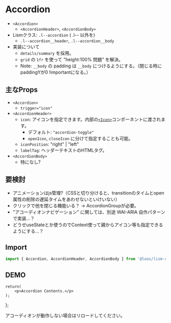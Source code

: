 
# Accordion

- `<Accordion>`
	- `<AccordionHeader>`, `<AccordionBody>`
- Lismクラス: `.l--accordion` ( .l-- 以外を)
	- `.l--accordion__header`, `.l--accordion__body`
- 実装について
	- `details/summary` を採用。
	- `grid` の `1fr` を使って "height:100% 問題" を解決。
	- Note: `__body` の padding は `__body` につけるようにする。（閉じる時にpaddingYが0 !importantになる。）


## 主なProps
- `<Accordion>`
	- `trigger="icon"`
- `<AccordionHeader>`
	- `icon`: アイコンを指定できます。内部の[`<Icon>`](/docs/components/Icon)コンポーネントに渡されます。
		- デフォルト: `"accordion-toggle"`
		- `openIcon`, `closeIcon` に分けて指定することも可能。
	- `iconPosition`: "right" | "left"
	- `labelTag`: ヘッダーテキストのHTMLタグ。
- `<AccordionBody>`
	- 特になし?

## 要検討
- アニメーションはjs管理?（CSSと切り分けると、transitionのタイムとopen属性の削除の遅延タイムをあわせないといけいない）
- クリックで他を閉じる機能いる？ → AccordionGroupが必要。
- "アコーディオンナビゲーション" に関しては、別途 WAI-ARIA 自作パターンで実装...？
- どうせuseStateとか使うのでContext使って親からアイコン等も指定できるようにする...？


## Import

```js
import { Accordion, AccordionHeader, AccordionBody } from '@loos/lism-core';
```

## DEMO

	return(
		<p>Accordion Contents.</p>
	);
};

<Alert>
アコーディオンが動作しない場合はリロードしてください。
</Alert>

<Script src='/js/acc.js' type="module"/>
<Demo>
	<Demo.Title>Accordionの例</Demo.Title>
	<Demo.Preview isShadow={1} resize p={20}>
		<Accordion>
			<AccordionHeader>
				<AccordionLabel>Accordionヘッダー1</AccordionLabel>
				<AccordionIcon />
			</AccordionHeader>
			<AccordionBody>
				<DammyText length="l" />
			</AccordionBody>
		</Accordion>
	</Demo.Preview>
	<Demo.Code>
```jsx
<Accordion>
	<AccordionHeader>
		<AccordionLabel>Accordionヘッダー1</AccordionLabel>
		<AccordionIcon />
	</AccordionHeader>
	<AccordionBody>
		...
	</AccordionBody>
</Accordion>
```
	</Demo.Code>
</Demo>

<Demo>
	<Demo.Title>アイコンを左側に表示</Demo.Title>
	<Demo.Preview isShadow={1} resize p={20}>
		<Accordion>
			<AccordionHeader>
				<AccordionIcon />
				<AccordionLabel>Accordionヘッダー1</AccordionLabel>
			</AccordionHeader>
			<AccordionBody>
				<DammyText length="l" />
			</AccordionBody>
		</Accordion>
	</Demo.Preview>
	<Demo.Code>
	```jsx {3}
	<Accordion>
		<AccordionHeader>
			<AccordionIcon />
			<AccordionLabel>Accordionヘッダー1</AccordionLabel>
		</AccordionHeader>
		<AccordionBody>
			<DammyText length="l" />
		</AccordionBody>
	</Accordion>
	```
	</Demo.Code>
</Demo>


<Demo>
	<Demo.Title>単体での装飾例</Demo.Title>
	<Demo.Preview resize p={30}>
		<Accordion shadow='2' radius='2'>
			<AccordionHeader p='box' bgc="main" c="white">
				<AccordionLabel>Accordionヘッダー1</AccordionLabel>
				<AccordionIcon />
			</AccordionHeader>
			<AccordionBody p='box' bgc="main:10%">
				<DammyText length="l" />
			</AccordionBody>
		</Accordion>
		<hr />
		<Accordion bd bdc="b200">
			<AccordionHeader p='box' bgc="base">
				<AccordionLabel>Accordionヘッダー1</AccordionLabel>
				<AccordionIcon />
			</AccordionHeader>
			<AccordionBody p='box' bgc="base" bd="top" bdc="b200">
				<DammyText length="l" />
			</AccordionBody>
		</Accordion>
	</Demo.Preview>
	<Demo.Code>
```jsx
<Accordion shadow='2' radius='2'>
	<AccordionHeader p='box' bgc="main" c="white">
		<AccordionLabel>Accordionヘッダー1</AccordionLabel>
		<AccordionIcon />
	</AccordionHeader>
	<AccordionBody p='box' bgc="main:10%">
		...
	</AccordionBody>
</Accordion>
<hr />
<Accordion bd bdc="b200">
	<AccordionHeader p='box' bgc="base">
		<AccordionLabel>Accordionヘッダー1</AccordionLabel>
		<AccordionIcon />
	</AccordionHeader>
	<AccordionBody p='box' bgc="base" bd="top" bdc="b200">
		...
	</AccordionBody>
</Accordion>
```
	</Demo.Code>
</Demo>


### AccordionGroup

AccordionGroupの内部は`Stack`なので、`hasDivider`を指定できます。

{/* `hasDivider` を指定すると、アコーディオン間に線が表示されます。 */}

<Demo>
	<Demo.Title>AccordionGroup</Demo.Title>
	<Demo.Preview isShadow={1} resize p={30}>
		<AccordionGroup hasDivider>
			<Accordion>
				<AccordionHeader>
					<AccordionLabel>Accordionヘッダー1</AccordionLabel>
					<AccordionIcon />
				</AccordionHeader>
				<AccordionBody>
					<DammyText length="l" />
				</AccordionBody>
			</Accordion>
			<Accordion>
				<AccordionHeader>
					<AccordionLabel>Accordionヘッダー2</AccordionLabel>
					<AccordionIcon />
				</AccordionHeader>
				<AccordionBody>
					<DammyText length="l" />
				</AccordionBody>
			</Accordion>
			<Accordion>
				<AccordionHeader>
					<AccordionLabel>Accordionヘッダー3</AccordionLabel>
					<AccordionIcon />
				</AccordionHeader>
				<AccordionBody>
					<DammyText length="l" />
				</AccordionBody>
			</Accordion>
		</AccordionGroup>
	</Demo.Preview>
	<Demo.Code>
```jsx
<AccordionGroup hasDivider>
	<Accordion>
		<AccordionHeader>
			<AccordionLabel>Accordionヘッダー1</AccordionLabel>
			<AccordionIcon />
		</AccordionHeader>
		<AccordionBody>
			...
		</AccordionBody>
	</Accordion>
	<Accordion>...</Accordion>
	<Accordion>...</Accordion>
</AccordionGroup>
```
	</Demo.Code>
</Demo>

`allowMultiple`を`false`に指定すると、複数のアコーディオンを同時に開くことを禁止します。

<Demo>
	<Demo.Title>AccordionGroup</Demo.Title>
	<Demo.Preview isShadow={1} resize p={30}>
		<AccordionGroup hasDivider allowMultiple={false}>
			<Accordion>
				<AccordionHeader>
					<AccordionLabel>Accordionヘッダー1</AccordionLabel>
					<AccordionIcon />
				</AccordionHeader>
				<AccordionBody>
					<DammyText length="l" />
				</AccordionBody>
			</Accordion>
			<Accordion>
				<AccordionHeader>
					<AccordionLabel>Accordionヘッダー2</AccordionLabel>
					<AccordionIcon />
				</AccordionHeader>
				<AccordionBody>
					<DammyText length="l" />
				</AccordionBody>
			</Accordion>
			<Accordion>
				<AccordionHeader>
					<AccordionLabel>Accordionヘッダー3</AccordionLabel>
					<AccordionIcon />
				</AccordionHeader>
				<AccordionBody>
					<DammyText length="l" />
				</AccordionBody>
			</Accordion>
		</AccordionGroup>
	</Demo.Preview>
	<Demo.Code>
```jsx
<AccordionGroup hasDivider allowMultiple={false}>
	<Accordion>
		<AccordionHeader>
			<AccordionLabel>Accordionヘッダー1</AccordionLabel>
			<AccordionIcon />
		</AccordionHeader>
		<AccordionBody>
			...
		</AccordionBody>
	</Accordion>
	<Accordion>...</Accordion>
	<Accordion>...</Accordion>
</AccordionGroup>
```
	</Demo.Code>
</Demo>


`AccordionGroup`に`duration`を指定すると、その子要素である`<Accordion>`全てに同じdurationが適用されます。

<Demo>
	<Demo.Title>AccordionGroup</Demo.Title>
	<Demo.Preview isShadow={1} p={30}>
		<AccordionGroup hasDivider bd radius='3' duration='.5s'>
			<Accordion>
				<AccordionHeader>
					<AccordionLabel>Accordionヘッダー1</AccordionLabel>
					<AccordionIcon />
				</AccordionHeader>
				<AccordionBody>
					<DammyText length="l" />
				</AccordionBody>
			</Accordion>
			<Accordion>
				<AccordionHeader>
					<AccordionLabel>Accordionヘッダー2</AccordionLabel>
					<AccordionIcon />
				</AccordionHeader>
				<AccordionBody>
					<DammyText length="l" />
				</AccordionBody>
			</Accordion>
			<Accordion>
				<AccordionHeader>
					<AccordionLabel>Accordionヘッダー3</AccordionLabel>
					<AccordionIcon />
				</AccordionHeader>
				<AccordionBody>
					<DammyText length="l" />
				</AccordionBody>
			</Accordion>
		</AccordionGroup>
	</Demo.Preview>
	<Demo.Code>
```jsx
<AccordionGroup hasDivider bd radius='3' duration='.5s'>
	<Accordion>
		<AccordionHeader>
			<AccordionLabel>Accordionヘッダー1</AccordionLabel>
			<AccordionIcon />
		</AccordionHeader>
		<AccordionBody>
			...
		</AccordionBody>
	</Accordion>
	<Accordion>...</Accordion>
	<Accordion>...</Accordion>
</AccordionGroup>
```
	</Demo.Code>
</Demo>

`AccordionGroup`は`Stack`で構成されているため、`gap`でアコーディオン間の余白を調整できます。

<Demo>
	<Demo.Title>AccordionGroup</Demo.Title>
	<Demo.Preview isShadow={1} p={30}>
		<AccordionGroup gap={20}>
			<Accordion hasDivider bdc='b200' bgc='pale' shadow='1' radius='3'>
				<AccordionHeader p='box'>
					<AccordionLabel>Accordionヘッダー1</AccordionLabel>
					<AccordionIcon />
				</AccordionHeader>
				<AccordionBody p='box'>
					<DammyText length="l" />
				</AccordionBody>
			</Accordion>
			<Accordion hasDivider bdc='b200' bgc='pale' shadow='1' radius='3'>
				<AccordionHeader p='box'>
					<AccordionLabel>Accordionヘッダー2</AccordionLabel>
					<AccordionIcon />
				</AccordionHeader>
				<AccordionBody p='box'>
					<DammyText length="l" />
				</AccordionBody>
			</Accordion>
			<Accordion hasDivider bdc='b200' bgc='pale' shadow='1' radius='3'>
				<AccordionHeader p='box'>
					<AccordionLabel>Accordionヘッダー3</AccordionLabel>
					<AccordionIcon />
				</AccordionHeader>
				<AccordionBody  p='box'>
					<DammyText length="l" />
				</AccordionBody>
			</Accordion>
		</AccordionGroup>
	</Demo.Preview>
	<Demo.Code>
```jsx
<AccordionGroup gap={20}>
	<Accordion hasDivider bdc='b200' bgc='pale' shadow='1' radius='3'>
		<AccordionHeader p='box'>
			<AccordionLabel>Accordionヘッダー1</AccordionLabel>
			<AccordionIcon />
		</AccordionHeader>
		<AccordionBody>
			...
		</AccordionBody>
	</Accordion>
	<Accordion hasDivider bdc='b200' bgc='pale' shadow='1' radius='3'>...</Accordion>
	<Accordion hasDivider bdc='b200' bgc='pale' shadow='1' radius='3'>...</Accordion>
</AccordionGroup>
```
	</Demo.Code>
</Demo>


### アイコンを変更する方法

`<AccordionIcon>`の`icon`propsにアイコン用のコンポーネントを指定するか、子要素(`children`)に`<Icon>`を配置できます。

<Demo>
	<Demo.Title>アイコンを変えてみる</Demo.Title>
	<Demo.Preview isShadow={1} resize p={20}>
		<Accordion>
			<AccordionHeader>
				<AccordionLabel>アコーディオンヘッダー</AccordionLabel>
				{/* <AccordionIcon icon={<CaretDown weight="bold" />} /> */}
				<AccordionIcon>
					<Icon icon={CaretDown} weight="bold" />
				</AccordionIcon>
			</AccordionHeader>
			<AccordionBody>
				<DammyText length="l" />
			</AccordionBody>
		</Accordion>
	</Demo.Preview>
	<Demo.Code>
```jsx {6-8, 20}
import { CaretDown } from "@phosphor-icons/react";

<Accordion>
	<AccordionHeader>
		<AccordionLabel>アコーディオンヘッダー</AccordionLabel>
		<AccordionIcon>
			<Icon icon={CaretDown} weight="bold" />
		</AccordionIcon>
	</AccordionHeader>
	<AccordionBody>
		<p>...</p>
	</AccordionBody>
</Accordion>

or

<Accordion>
	<AccordionHeader>
		<AccordionLabel>アコーディオンヘッダー</AccordionLabel>
		<AccordionIcon icon={<CaretDown weight="bold" />} />
	</AccordionHeader>
	<AccordionBody>
		<p>...</p>
	</AccordionBody>
</Accordion>
```
	</Demo.Code>
</Demo>


開くアイコンと閉じるアイコンを分けるには、アイコンを2つ配置し、`data-to`属性を指定してください。

<Demo>
	<Demo.Title>openIcon, closeIconを分ける</Demo.Title>
	<Demo.Preview isShadow={1} resize p={20}>
		<Stack gap={10}>
			<Accordion>
				<AccordionHeader>
					<AccordionLabel>プラス/マイナス</AccordionLabel>
					<AccordionIcon>
						<Icon icon={Plus} weight="bold" data-to="open" />
						<Icon icon={Minus} weight="bold" data-to="close" />
					</AccordionIcon>
				</AccordionHeader>
				<AccordionBody>
					<DammyText length="m" />
				</AccordionBody>
			</Accordion>
			<Accordion>
				<AccordionHeader>
					<AccordionLabel>キャレット/クローズ</AccordionLabel>
					<AccordionIcon>
						<Icon icon={CaretDown} weight="bold" data-to="open" />
						<Icon icon={X} weight="bold" data-to="close" />
					</AccordionIcon>
				</AccordionHeader>
				<AccordionBody>
					<DammyText length="m" />
				</AccordionBody>
			</Accordion>
		</Stack>
	</Demo.Preview>
	<Demo.Code>
```jsx
import { CaretDown, Minus, Plus, X } from "@phosphor-icons/react";

<Accordion>
	<AccordionHeader>
		<AccordionLabel>プラス/マイナス</AccordionLabel>
		<AccordionIcon>
			<Icon icon={Plus} weight="bold" data-to="open" />
			<Icon icon={Minus} weight="bold" data-to="close" />
		</AccordionIcon>
	</AccordionHeader>
	<AccordionBody>
		<DammyText length="m" />
	</AccordionBody>
</Accordion>


<Accordion>
	<AccordionHeader>
		<AccordionLabel>キャレット/クローズ</AccordionLabel>
		<AccordionIcon>
			<Icon icon={CaretDown} weight="bold" data-to="open" />
			<Icon icon={X} weight="bold" data-to="close" />
		</AccordionIcon>
	</AccordionHeader>
	<AccordionBody>
		<DammyText length="m" />
	</AccordionBody>
</Accordion>
```
	</Demo.Code>
</Demo>


## ヘッダーのHTMLタグをhタグにする

<Demo>
	<Demo.Title>Accordionの例</Demo.Title>
	<Demo.Preview resize p={20}>
		<Accordion>
			<AccordionHeader>
				<AccordionLabel tag="h3">アコーディオンヘッダー</AccordionLabel>
				<AccordionIcon/>
			</AccordionHeader>
			<AccordionBody>
				<AccDemoContent />
			</AccordionBody>
		</Accordion>
	</Demo.Preview>
	<Demo.Code>
```jsx {3}
<Accordion>
	<AccordionHeader>
		<AccordionLabel tag="h3">アコーディオンヘッダー</AccordionLabel>
		<AccordionIcon/>
	</AccordionHeader>
	<AccordionBody>...</AccordionBody>
</Accordion>
```
	</Demo.Code>
</Demo>


## ヘッダーに要素を追加する

{/* `<AccordionHeader>`には`before`, `after`を挿入することができ、`.l--accordion__label` の前後に要素を追加できます。 */}

`<AccordionHeader>` は flexで要素を並べているだけなので、例えばアイコンを２つ使用することなども可能です。

<Demo>
	<Demo.Title>アイコンをもう一つ使用する</Demo.Title>
	<Demo.Preview isShadow={1} resize p={20}>
		<Accordion>
			<AccordionHeader>
				<Icon icon={SealQuestion} size="2em" />
				<AccordionLabel>アコーディオンヘッダー</AccordionLabel>
				<AccordionIcon />
			</AccordionHeader>
			<AccordionBody>
				<DammyText length="m" />
			</AccordionBody>
		</Accordion>
	</Demo.Preview>
	<Demo.Code>
```jsx
<Accordion>
	<AccordionHeader>
		<Icon icon={SealQuestion} size="2em" />
		<AccordionLabel>アコーディオンヘッダー</AccordionLabel>
		<AccordionIcon />
	</AccordionHeader>
	<AccordionBody>
		...
	</AccordionBody>
</Accordion>
```
	</Demo.Code>
</Demo>



## アコーディオントリガーをアイコンのみにする

`AccordionIcon` に `isTrigger` を指定すると、`data-role="trigger"`が出力されます。  
これにより、アコーディオンを展開するための`click`イベントがヘッダー全体ではなくアイコン部分に対して登録され、**アコーディオンヘッダー内のリンクをクリックできる**ようになります。


さらに、**アイコン部分も少し強調されて表示**されます。

<Demo>
	<Demo.Title>Accordionの例</Demo.Title>
	<Demo.Preview isShadow={1} resize p={20}>
		<Accordion>
			<AccordionHeader>
				<AccordionLabel><a href="#acc">アコーディオンのタイトル</a></AccordionLabel>
				<AccordionIcon isTrigger/>
			</AccordionHeader>
			<AccordionBody>
				<AccDemoContent />
			</AccordionBody>
		</Accordion>
	</Demo.Preview>
	<Demo.Code>
```jsx {4}
<Accordion>
	<AccordionHeader>
		<AccordionLabel><a href="#acc">アコーディオンのタイトル</a></AccordionLabel>
		<AccordionIcon isTrigger/>
	</AccordionHeader>
	<AccordionBody>...</AccordionBody>
</Accordion>
```
	</Demo.Code>
</Demo>



<Note heading='Note:' preset='note'>
`<summary>`自体が`toggle`イベントを持つため、`<AccordionHeader>`内のリンク以外のエリアをクリックしてもアコーディオンは開閉します。  
これを防いでアイコンのみだけをクリッカブルにしたい場合は、以下のようにCSSを追加してください。

```css
.c--accordion__header:has([data-role='trigger']) {
	pointer-events: none;
}
```
</Note>
